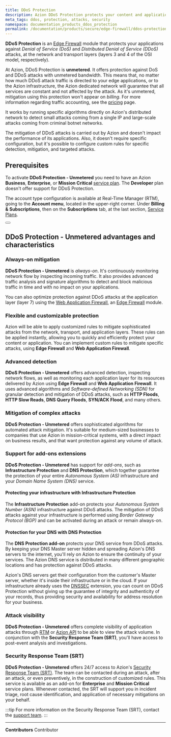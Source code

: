 ```yaml
---
title: DDoS Protection
description: Azion DDoS Protection protects your content and applications from Distributed Denial of Service (DDoS) attacks.
meta_tags: ddos, protection, attacks, security
namespace: documentation_products_ddos_protection
permalink: /documentation/products/secure/edge-firewall/ddos-protection/
---
```



**DDoS Protection** is an [Edge Firewall](/en/documentation/edge-firewall/) module that protects your applications against *Denial of Service (DoS)* and *Distributed Denial of Service (DDoS)* attacks, at the network and transport layers (layers 3 and 4 of the OSI model, respectively). 

At Azion, DDoS Protection is **unmetered**. It offers protection against DoS and DDoS attacks with unmetered bandwidth. This means that, no matter how much DDoS attack traffic is directed to your edge applications, or to the Azion infrastructure, the Azion dedicated network will guarantee that all services are constant and not affected by the attack. As it's unmetered, mitigation using this protection won't appear on *billing*. For more information regarding traffic accounting, see the [pricing](https://www.azion.com/en/pricing/) page.

It works by running specific algorithms directly on Azion's distributed network to detect small attacks coming from a single IP and large-scale attacks coming from criminal botnet networks. 

The mitigation of DDoS attacks is carried out by Azion and doesn't impact the performance of its applications. Also, it doesn't require specific configuration, but it's possible to configure custom rules for specific detection, mitigation, and targeted attacks.

## Prerequisites

To activate **DDoS Protection - Unmetered** you need to have an Azion **Business**, **Enterprise**, or **Mission Critical** [service plan](/en/documentation/services/service-plans/). The **Developer** plan doesn't offer support for DDoS Protection.

The account type configuration is available at Real-Time Manager (RTM), going to the **Account menu**, located in the upper-right corner. Under **Billing & Subscriptions**, then on the **Subscriptions** tab, at the last section, [Service Plans](https://manager.azion.com/billing-subscriptions/subscriptions).

<Button href="/en/pricing/" text="Learn more about Pricing and Service Plans" variant="secondary"> 
</Button>

## DDoS Protection - Unmetered advantages and characteristics

### Always-on mitigation

**DDoS Protection - Unmetered** is *always-on*. It's continuously monitoring network flow by inspecting incoming traffic. It also provides advanced traffic analysis and signature algorithms to detect and block malicious traffic in time and with no impact on your applications.

You can also optimize protection against DDoS attacks at the application layer (layer 7) using the [Web Application Firewall](/en/ddocumentation/products/secure/edge-firewall/web-application-firewall/), an [Edge Firewall](/en/documentation/products/secure/edge-firewall/) module.

### Flexible and customizable protection

Azion will be able to apply customized rules to mitigate sophisticated attacks from the network, transport, and application layers. These rules can be applied instantly, allowing you to quickly and efficiently protect your content or application. You can implement custom rules to mitigate specific attacks, using **Edge Firewall** and **Web Application Firewall**.

### Advanced detection

**DDoS Protection - Unmetered** offers advanced detection, inspecting network flows, as well as monitoring each application layer for its resources delivered by Azion using **Edge Firewall** and **Web Application Firewall**. It uses advanced algorithms and *Software-defined Networking (SDN)* for granular detection and mitigation of DDoS attacks, such as **HTTP Floods**, **HTTP Slow Reads**, **DNS Query Floods**, **SYN/ACK Flood**, and many others.

### Mitigation of complex attacks

**DDoS Protection - Unmetered** offers sophisticated algorithms for automated attack mitigation. It's suitable for medium-sized businesses to companies that use Azion in mission-critical systems, with a direct impact on business results, and that want protection against any volume of attack.

### Support for add-ons extensions

**DDoS Protection - Unmetered** has support for *add-ons*, such as **Infrastructure Protection** and **DNS Protection**, which together guarantee the protection of your entire *Autonomous System (AS)* infrastructure and your *Domain Name System (DNS)* service.

#### Protecting your infrastructure with Infrastructure Protection

The **Infrastructure Protection** add-on protects your *Autonomous System Number (ASN)* infrastructure against DDoS attacks. The mitigation of DDoS attacks against your infrastructure is performed using *Border Gateway Protocol (BGP)* and can be activated during an attack or remain always-on.

#### Protection for your DNS with DNS Protection

The **DNS Protection add-on** protects your DNS service from DDoS attacks. By keeping your DNS Master server hidden and spreading Azion's DNS servers to the internet, you'll rely on Azion to ensure the continuity of your services. The Azion DNS service is distributed in many different geographic locations and has protection against DDoS attacks.

Azion's DNS servers get their configuration from the customer's Master server, whether it's inside their infrastructure or in the cloud. If your infrastructure already uses the [DNSSEC](/en/documentation/products/secure/intelligent-dns/dnssec-compatibility/) extension, you can count on DDoS Protection without giving up the guarantee of integrity and authenticity of your records, thus providing security and availability for address resolution for your business.

### Attack visibility

**DDoS Protection - Unmetered** offers complete visibility of application attacks through [RTM](https://manager.azion.com) or [Azion API](https://api.azion.com) to be able to view the attack volume. In conjunction with the **Security Response Team (SRT)**, you'll have access to post-event analysis and investigations.

### Security Response Team (SRT)

**DDoS Protection - Unmetered** offers 24/7 access to Azion's [Security Response Team (SRT)](/en/documentation/services/security-response-team/). The team can be contacted during an attack, after an attack, or even preventively, in the construction of customized rules. This service is available as an add-on for **Enterprise** and **Mission Critical** service plans. Whenever contacted, the SRT will support you in incident triage, root cause identification, and application of necessary mitigations on your behalf.

:::tip
For more information on the Security Response Team (SRT), contact the [support team](https://www.azion.com/en/support/).
:::


---


**Contributors** <ContributorList>Contributor</ContributorList>
